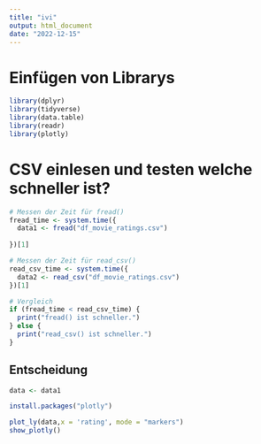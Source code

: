 ```yaml
---
title: "ivi"
output: html_document
date: "2022-12-15"
---
```

# Einfügen von Librarys
```r
library(dplyr)
library(tidyverse)
library(data.table)
library(readr)
library(plotly)

```

# CSV einlesen und testen welche schneller ist?

```r
# Messen der Zeit für fread()
fread_time <- system.time({
  data1 <- fread("df_movie_ratings.csv")
  
})[1]

# Messen der Zeit für read_csv()
read_csv_time <- system.time({
  data2 <- read_csv("df_movie_ratings.csv")
})[1]

# Vergleich
if (fread_time < read_csv_time) {
  print("fread() ist schneller.")
} else {
  print("read_csv() ist schneller.")
}
```
## Entscheidung

```r
data <- data1
```

```r
install.packages("plotly")
```

```r
plot_ly(data,x = 'rating', mode = "markers")
show_plotly()
```


